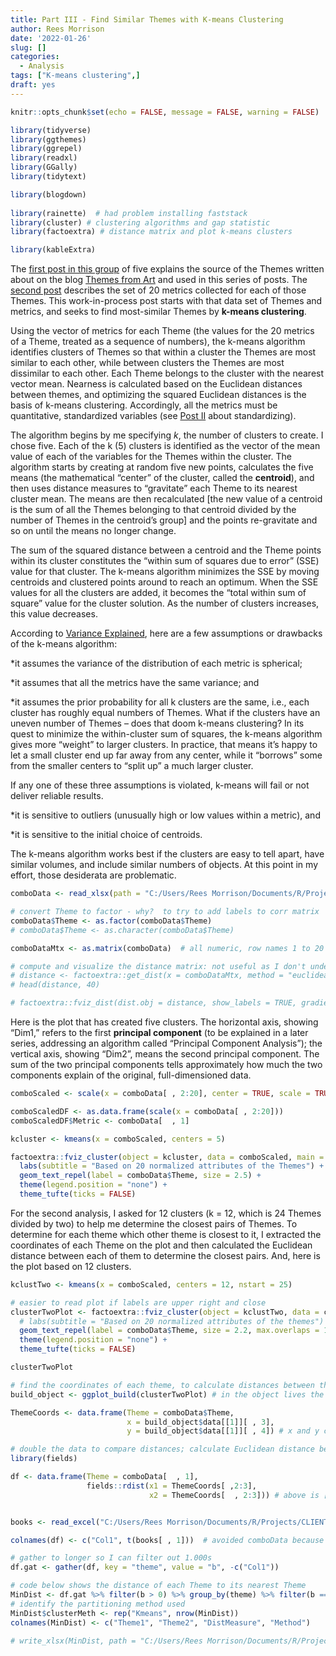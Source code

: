```yaml
---
title: Part III - Find Similar Themes with K-means Clustering 
author: Rees Morrison
date: '2022-01-26'
slug: []
categories:
  - Analysis
tags: ["K-means clustering",]
draft: yes
---
```


```r

knitr::opts_chunk$set(echo = FALSE, message = FALSE, warning = FALSE)

library(tidyverse)  
library(ggthemes) 
library(ggrepel) 
library(readxl) 
library(GGally)
library(tidytext) 

library(blogdown)
 
library(rainette)  # had problem installing faststack
library(cluster) # clustering algorithms and gap statistic
library(factoextra) # distance matrix and plot k-means clusters

library(kableExtra)

```

The [first post in this group](first) of five explains the source of the Themes written about on the blog [Themes from Art](https://themesfromart.com/) and used in this series of posts. The [second post](second) describes the set of 20 metrics collected for each of those Themes.  This work-in-process post starts with that data set of Themes and metrics, and seeks to find most-similar Themes by **k-means clustering**.


<!--more-->

Using the vector of metrics for each Theme (the values for the 20 metrics of a Theme, treated as a sequence of numbers), the k-means algorithm identifies clusters of Themes so that within a cluster the Themes are most similar to each other, while between clusters the Themes are most dissimilar to each other. Each Theme belongs to the cluster with the nearest vector mean. Nearness is calculated based on the Euclidean distances between themes, and optimizing the squared Euclidean distances is the basis of k-means clustering.  Accordingly, all the metrics must be quantitative, standardized variables (see [Post II](postII) about standardizing). 

The algorithm begins by me specifying *k*, the number of clusters to create. I chose five.  Each of the k (5) clusters is identified as the vector of the mean value of each of the variables for the Themes within the cluster. The algorithm starts by creating at random five new points, calculates the five means (the mathematical "center" of the cluster, called the **centroid**), and then uses distance measures to "gravitate" each Theme to its nearest cluster mean. The means are then recalculated [the new value of a centroid is the sum of all the Themes belonging to that centroid divided by the number of Themes in the centroid's group] and the points re-gravitate and so on until the means no longer change.

The sum of the squared distance between a centroid and the Theme points within its cluster constitutes the "within sum of squares due to error" (SSE) value for that cluster. The k-means algorithm minimizes the SSE by moving centroids and clustered points around to reach an optimum. When the SSE values for all the clusters are added, it becomes the "total within sum of square" value for the cluster solution.  As the number of clusters increases, this value decreases.

According to [Variance Explained](http://varianceexplained.org/r/kmeans-free-lunch/), here are a few assumptions or drawbacks of the k-means algorithm:

*it assumes the variance of the distribution of each metric is spherical;

*it assumes that all the metrics have the same variance; and

*it assumes the prior probability for all k clusters are the same, i.e., each cluster has roughly equal numbers of Themes. What if the clusters have an uneven number of Themes -- does that doom k-means clustering? In its quest to minimize the within-cluster sum of squares, the k-means algorithm gives more "weight" to larger clusters. In practice, that means it's happy to let a small cluster end up far away from any center, while it "borrows" some from the smaller centers to "split up" a much larger cluster.  

If any one of these three assumptions is violated, k-means will fail or not deliver reliable results.

*it is sensitive to outliers (unusually high or low values within a metric), and

*it is sensitive to the initial choice of centroids. 

The k-means algorithm works best if the clusters are easy to tell apart, have similar volumes, and include similar numbers of objects.  At this point in my effort, those desiderata are problematic.


```r

comboData <- read_xlsx(path = "C:/Users/Rees Morrison/Documents/R/Projects/CLIENTS/Themes/Analytics/comboData.xlsx")

# convert Theme to factor - why?  to try to add labels to corr matrix
comboData$Theme <- as.factor(comboData$Theme)
# comboData$Theme <- as.character(comboData$Theme)

comboDataMtx <- as.matrix(comboData)  # all numeric, row names 1 to 20

# compute and visualize the distance matrix: not useful as I don't understand
# distance <- factoextra::get_dist(x = comboDataMtx, method = "euclidean") # label rows and cols?
# head(distance, 40)

# factoextra::fviz_dist(dist.obj = distance, show_labels = TRUE, gradient = list(low = "#00AFBB", mid = "white", high = "#FC4E07"))
```

Here is the plot that has created five clusters.  The horizontal axis, showing "Dim1," refers to the first **principal component** (to be explained in a later series, addressing an algorithm called "Principal Component Analysis"); the vertical axis, showing "Dim2", means the second principal component.  The sum of the two principal components tells approximately how much the two components explain of the original, full-dimensioned data.\


```r
comboScaled <- scale(x = comboData[ , 2:20], center = TRUE, scale = TRUE)

comboScaledDF <- as.data.frame(scale(x = comboData[ , 2:20]))
comboScaledDF$Metric <- comboData[  , 1]

```

```r

kcluster <- kmeans(x = comboScaled, centers = 5)

factoextra::fviz_cluster(object = kcluster, data = comboScaled, main = "Cluster Plot of 24 Themes in Five Clusters", geom = "point") +
  labs(subtitle = "Based on 20 normalized attributes of the Themes") +
  geom_text_repel(label = comboData$Theme, size = 2.5) +
  theme(legend.position = "none") +
  theme_tufte(ticks = FALSE)

```

For the second analysis, I asked for 12 clusters (k = 12, which is 24 Themes divided by two) to help me determine the closest pairs of Themes.  To determine for each theme which other theme is closest to it, I extracted the coordinates of each Theme on the plot and then calculated the Euclidean distance between each of them to determine the closest pairs.  And, here is the plot based on 12 clusters.  \

```r

kclustTwo <- kmeans(x = comboScaled, centers = 12, nstart = 25) 

# easier to read plot if labels are upper right and close
clusterTwoPlot <- factoextra::fviz_cluster(object = kclustTwo, data = comboScaled, main = "Cluster Plot of 24 Themes in Twelve Clusters", geom = "point") +
  # labs(subtitle = "Based on 20 normalized attributes of the themes") +
  geom_text_repel(label = comboData$Theme, size = 2.2, max.overlaps = 12) +
  theme(legend.position = "none") +
  theme_tufte(ticks = FALSE) 

clusterTwoPlot

# find the coordinates of each theme, to calculate distances between them 
build_object <- ggplot_build(clusterTwoPlot) # in the object lives the data, extracted into a dataframe below.from https://medium.com/@jireh/a-clever-use-of-ggplot-internals-bbb168133909

ThemeCoords <- data.frame(Theme = comboData$Theme,
                          x = build_object$data[[1]][ , 3],
                          y = build_object$data[[1]][ , 4]) # x and y coordinates!

# double the data to compare distances; calculate Euclidean distance between each point
library(fields)

df <- data.frame(Theme = comboData[  , 1],
                 fields::rdist(x1 = ThemeCoords[ ,2:3],
                               x2 = ThemeCoords[  , 2:3])) # above is [1, 2]


books <- read_excel("C:/Users/Rees Morrison/Documents/R/Projects/CLIENTS/Themes/Metrics of Themes.xlsx", sheet = "BookTitles", range = "A1:B25")

colnames(df) <- c("Col1", t(books[ , 1]))  # avoided comboData because themes are factors

# gather to longer so I can filter out 1.000s
df.gat <- gather(df, key = "theme", value = "b", -c("Col1"))

# code below shows the distance of each Theme to its nearest Theme 
MinDist <- df.gat %>% filter(b > 0) %>% group_by(theme) %>% filter(b == min(b)) %>% arrange(b)
# identify the partitioning method used
MinDist$clusterMeth <- rep("Kmeans", nrow(MinDist))
colnames(MinDist) <- c("Theme1", "Theme2", "DistMeasure", "Method")

# write_xlsx(MinDist, path = "C:/Users/Rees Morrison/Documents/R/Projects/CLIENTS/Themes/Analytics/kmeansPtDistances.xlsx")

```
